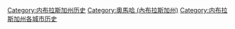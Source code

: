 [[Category:内布拉斯加州历史|Category:内布拉斯加州历史]]
[[Category:奧馬哈_(內布拉斯加州)|Category:奧馬哈 (內布拉斯加州)]]
[[Category:内布拉斯加州各城市历史|Category:内布拉斯加州各城市历史]]